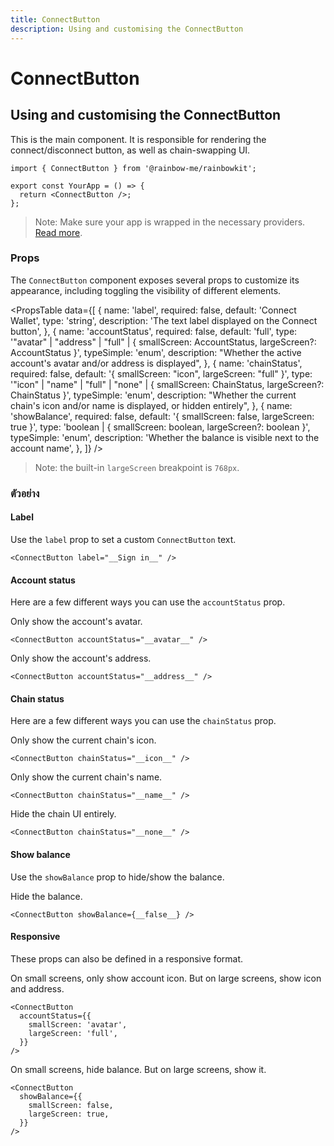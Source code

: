 ```yaml
---
title: ConnectButton
description: Using and customising the ConnectButton
---
```


# ConnectButton

## Using and customising the ConnectButton

This is the main component. It is responsible for rendering the connect/disconnect button, as well as chain-swapping UI.

```tsx
import { ConnectButton } from '@rainbow-me/rainbowkit';

export const YourApp = () => {
  return <ConnectButton />;
};
```

> Note: Make sure your app is wrapped in the necessary providers. [Read more](/docs/installation#wrap-providers).

### Props

The `ConnectButton` component exposes several props to customize its appearance, including toggling the visibility of different elements.

<PropsTable
  data={[
    {
      name: 'label',
      required: false,
      default: 'Connect Wallet',
      type: 'string',
      description: 'The text label displayed on the Connect button',
    },
    {
      name: 'accountStatus',
      required: false,
      default: 'full',
      type: '"avatar" | "address" | "full" | { smallScreen: AccountStatus, largeScreen?: AccountStatus }',
      typeSimple: 'enum',
      description:
        "Whether the active account's avatar and/or address is displayed",
    },
    {
      name: 'chainStatus',
      required: false,
      default: '{ smallScreen: "icon", largeScreen: "full" }',
      type: '"icon" | "name" | "full" | "none" | { smallScreen: ChainStatus, largeScreen?: ChainStatus }',
      typeSimple: 'enum',
      description:
        "Whether the current chain's icon and/or name is displayed, or hidden entirely",
    },
    {
      name: 'showBalance',
      required: false,
      default: '{ smallScreen: false, largeScreen: true }',
      type: 'boolean | { smallScreen: boolean, largeScreen?: boolean }',
      typeSimple: 'enum',
      description:
        'Whether the balance is visible next to the account name',
    },
  ]}
/>

> Note: the built-in `largeScreen` breakpoint is `768px`.

### ตัวอย่าง

#### Label

Use the `label` prop to set a custom `ConnectButton` text.

```tsx
<ConnectButton label="__Sign in__" />
```

#### Account status

Here are a few different ways you can use the `accountStatus` prop.

Only show the account's avatar.

```tsx
<ConnectButton accountStatus="__avatar__" />
```

Only show the account's address.

```tsx
<ConnectButton accountStatus="__address__" />
```

#### Chain status

Here are a few different ways you can use the `chainStatus` prop.

Only show the current chain's icon.

```tsx
<ConnectButton chainStatus="__icon__" />
```

Only show the current chain's name.

```tsx
<ConnectButton chainStatus="__name__" />
```

Hide the chain UI entirely.

```tsx
<ConnectButton chainStatus="__none__" />
```

#### Show balance

Use the `showBalance` prop to hide/show the balance.

Hide the balance.

```tsx
<ConnectButton showBalance={__false__} />
```

#### Responsive

These props can also be defined in a responsive format.

On small screens, only show account icon. But on large screens, show icon and address.

```tsx
<ConnectButton
  accountStatus={{
    smallScreen: 'avatar',
    largeScreen: 'full',
  }}
/>
```

On small screens, hide balance. But on large screens, show it.

```tsx
<ConnectButton
  showBalance={{
    smallScreen: false,
    largeScreen: true,
  }}
/>
```
